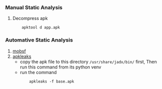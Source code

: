 ### Manual Static Analysis

1. Decompress apk
    ```shell
        apktool d app.apk
    ```     

### Automative Static Analysis
1. [mobsf](https://github.com/MobSF/Mobile-Security-Framework-MobSF)
2. [apkleaks](https://github.com/dwisiswant0/apkleaks)
    - copy the  apk file to this directory `/usr/share/jadx/bin/` first, Then run this command from its python venv
    - run the command
        ```shell
            apkleaks -f base.apk
        ```
